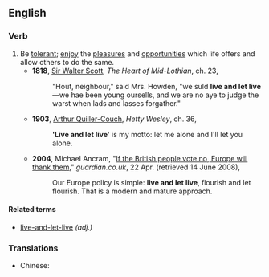 ==English==

===Verb===
{{infl|en|verb|head=[[live]] [[and]] [[let]] [[live]]}}

# Be [[tolerant]]; [[enjoy]] the [[pleasure]]s and [[opportunity|opportunities]] which life offers and allow others to do the same.
#*'''1818''', [[w:Sir_Walter_Scott|Sir Walter Scott]], ''The Heart of Mid-Lothian'', ch. 23,
#*:"Hout, neighbour," said Mrs. Howden, "we suld '''live and let live'''—we hae been young oursells, and we are no aye to judge the warst when lads and lasses forgather."
#*'''1903''', [[w:Arthur_Quiller-Couch|Arthur Quiller-Couch]], ''Hetty Wesley'', ch. 36,
#*:''''Live and let live'''' is my motto: let me alone and I'll let you alone.
#*'''2004''', Michael Ancram, "[http://www.guardian.co.uk/politics/2004/apr/22/eu.world If the British people vote no, Europe will thank them]," ''guardian.co.uk'', 22 Apr. (retrieved 14 June 2008),
#*: Our Europe policy is simple: '''live and let live''', flourish and let flourish. That is a modern and mature approach.

====Related terms====
* [[live-and-let-live]] ''(adj.)''

===Translations===

* Chinese: {{zh-tsp|己立立人，己達達人|己立立人，己达达人|jǐlìlìrén, jǐdádárén}}